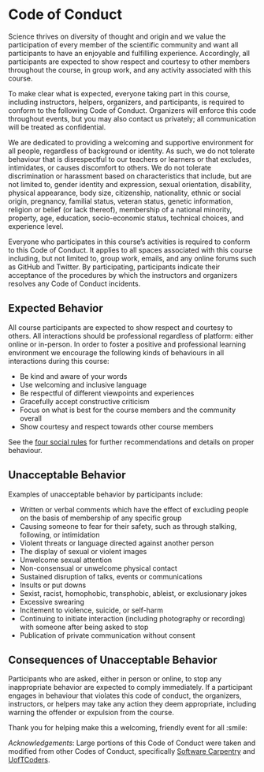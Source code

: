 # Code of Conduct {#conduct}

Science thrives on diversity of thought and origin and we value the
participation of every member of the scientific community and want all
participants to have an enjoyable and fulfilling experience.
Accordingly, all participants are expected to show respect and courtesy
to other members throughout the course, in group work, and any activity
associated with this course.

To make clear what is expected, everyone taking part in this course,
including instructors, helpers, organizers, and participants, is
required to conform to the following Code of Conduct. Organizers will
enforce this code throughout events, but you may also contact us
privately; all communication will be treated as confidential.

We are dedicated to providing a welcoming and supportive environment for
all people, regardless of background or identity. As such, we do not
tolerate behaviour that is disrespectful to our teachers or learners or
that excludes, intimidates, or causes discomfort to others. We do not
tolerate discrimination or harassment based on characteristics that
include, but are not limited to, gender identity and expression, sexual
orientation, disability, physical appearance, body size, citizenship,
nationality, ethnic or social origin, pregnancy, familial status,
veteran status, genetic information, religion or belief (or lack
thereof), membership of a national minority, property, age, education,
socio-economic status, technical choices, and experience level.

Everyone who participates in this course's activities is required to
conform to this Code of Conduct. It applies to all spaces associated
with this course including, but not limited to, group work, emails, and
any online forums such as GitHub and Twitter. By participating,
participants indicate their acceptance of the procedures by which the
instructors and organizers resolves any Code of Conduct incidents.

## Expected Behavior

All course participants are expected to show respect and courtesy to
others. All interactions should be professional regardless of platform:
either online or in-person. In order to foster a positive and
professional learning environment we encourage the following kinds of
behaviours in all interactions during this course:

-   Be kind and aware of your words
-   Use welcoming and inclusive language
-   Be respectful of different viewpoints and experiences
-   Gracefully accept constructive criticism
-   Focus on what is best for the course members and the community
    overall
-   Show courtesy and respect towards other course members

See the [four social
rules](https://www.recurse.com/manual#sub-sec-social-rules) for further
recommendations and details on proper behaviour.

## Unacceptable Behavior

Examples of unacceptable behavior by participants include:

-   Written or verbal comments which have the effect of excluding people
    on the basis of membership of any specific group
-   Causing someone to fear for their safety, such as through stalking,
    following, or intimidation
-   Violent threats or language directed against another person
-   The display of sexual or violent images
-   Unwelcome sexual attention
-   Non-consensual or unwelcome physical contact
-   Sustained disruption of talks, events or communications
-   Insults or put downs
-   Sexist, racist, homophobic, transphobic, ableist, or exclusionary
    jokes
-   Excessive swearing
-   Incitement to violence, suicide, or self-harm
-   Continuing to initiate interaction (including photography or
    recording) with someone after being asked to stop
-   Publication of private communication without consent

## Consequences of Unacceptable Behavior

Participants who are asked, either in person or online, to stop any
inappropriate behavior are expected to comply immediately. If a
participant engages in behaviour that violates this code of conduct, the
organizers, instructors, or helpers may take any action they deem
appropriate, including warning the offender or expulsion from the
course.

Thank you for helping make this a welcoming, friendly event for all
:smile:

*Acknowledgements*: Large portions of this Code of Conduct were taken
and modified from other Codes of Conduct, specifically [Software
Carpentry](https://docs.carpentries.org/topic_folders/policies/code-of-conduct.html)
and
[UofTCoders](https://github.com/UofTCoders/studyGroup/blob/gh-pages/codeOfConduct.md).

